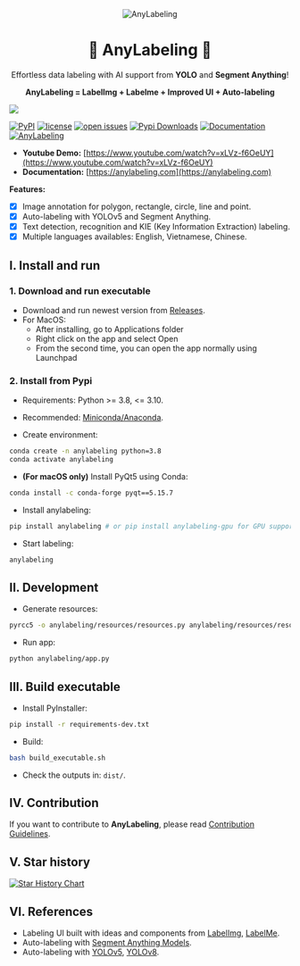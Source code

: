 <div align="center">
  <img alt="AnyLabeling" style={{width: "128px", maxWidth: "100%", height: "auto"}} src="https://user-images.githubusercontent.com/18329471/232250539-2b15b9ee-5593-41d0-ba22-e0442f314cce.png"/>
  <h1 align="center">🌟 AnyLabeling 🌟</h1>
  <p align="center">Effortless data labeling with AI support from <b>YOLO</b> and <b>Segment Anything</b>!</p>
  <p align="center"><b>AnyLabeling = LabelImg + Labelme + Improved UI + Auto-labeling</b></p>
</div>

![](/images/colorful.png)

<div style={{display: "flex", gap: "5px", marginTop: "10px"}}><a href="https://pypi.org/project/anylabeling"><img src="https://img.shields.io/pypi/v/anylabeling" alt="PyPI"></img></a>
<a href="https://github.com/vietanhdev/anylabeling/blob/master/LICENSE"><img src="https://img.shields.io/github/license/vietanhdev/anylabeling.svg" alt="license"></img></a>
<a href="https://github.com/vietanhdev/anylabeling/issues"><img src="https://isitmaintained.com/badge/open/vietanhdev/anylabeling.svg" alt="open issues"></img></a>
<a href="https://pypi.org/project/anylabeling/"><img src="https://pepy.tech/badge/anylabeling" alt="Pypi Downloads"></img></a>
<a href="https://anylabeling.com/"><img src="https://img.shields.io/badge/Read-Documentation-green" alt="Documentation"></img></a></div>

<a href="https://www.youtube.com/watch?v=xLVz-f6OeUY">
  <img alt="AnyLabeling" src="https://raw.githubusercontent.com/vietanhdev/anylabeling/master/assets/screenshot.png"/>
</a>

- **Youtube Demo:** [https://www.youtube.com/watch?v=xLVz-f6OeUY](https://www.youtube.com/watch?v=xLVz-f6OeUY)
- **Documentation:** [https://anylabeling.com](https://anylabeling.com)

**Features:**

- [x] Image annotation for polygon, rectangle, circle, line and point.
- [x] Auto-labeling with YOLOv5 and Segment Anything.
- [x] Text detection, recognition and KIE (Key Information Extraction) labeling.
- [x] Multiple languages availables: English, Vietnamese, Chinese.

## I. Install and run

### 1. Download and run executable

- Download and run newest version from [Releases](https://github.com/vietanhdev/anylabeling/releases).
- For MacOS:
  - After installing, go to Applications folder
  - Right click on the app and select Open
  - From the second time, you can open the app normally using Launchpad

### 2. Install from Pypi

- Requirements: Python >= 3.8, &lt;= 3.10.
- Recommended: [Miniconda/Anaconda](https://docs.conda.io/en/latest/miniconda.html).

- Create environment:

```bash
conda create -n anylabeling python=3.8
conda activate anylabeling
```

- **(For macOS only)** Install PyQt5 using Conda:

```bash
conda install -c conda-forge pyqt==5.15.7
```

- Install anylabeling:

```bash
pip install anylabeling # or pip install anylabeling-gpu for GPU support
```

- Start labeling:

```bash
anylabeling
```

## II. Development

- Generate resources:

```bash
pyrcc5 -o anylabeling/resources/resources.py anylabeling/resources/resources.qrc
```

- Run app:

```bash
python anylabeling/app.py
```

## III. Build executable

- Install PyInstaller:

```bash
pip install -r requirements-dev.txt
```

- Build:

```bash
bash build_executable.sh
```

- Check the outputs in: `dist/`.

## IV. Contribution

If you want to contribute to **AnyLabeling**, please read [Contribution Guidelines](https://anylabeling.com/docs/contribution).

## V. Star history

[![Star History Chart](https://api.star-history.com/svg?repos=vietanhdev/anylabeling&type=Date)](https://star-history.com/#vietanhdev/anylabeling&Date)

## VI. References

- Labeling UI built with ideas and components from [LabelImg](https://github.com/heartexlabs/labelImg), [LabelMe](https://github.com/wkentaro/labelme).
- Auto-labeling with [Segment Anything Models](https://segment-anything.com/).
- Auto-labeling with [YOLOv5](https://github.com/ultralytics/yolov5), [YOLOv8](https://github.com/ultralytics/ultralytics).

